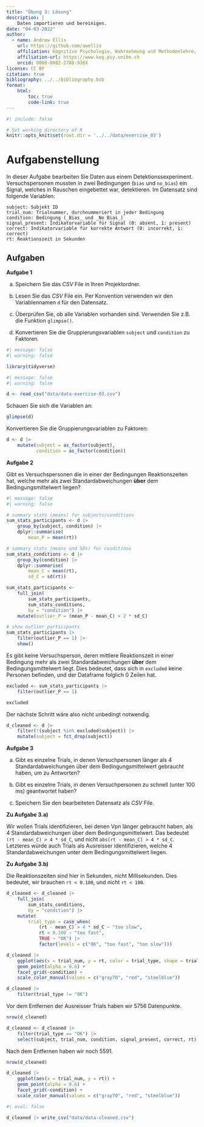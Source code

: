 ```yaml
---
title: "Übung 3: Lösung"
description: | 
    Daten importieren und bereinigen.
date: "04-03-2022"
author:
  - name: Andrew Ellis
    url: https://github.com/awellis
    affiliation: Kognitive Psychologie, Wahrnehmung und Methodenlehre, Universität Bern 
    affiliation-url: https://www.kog.psy.unibe.ch
    orcid: 0000-0002-2788-936X
license: CC BY
citation: true
bibliography: ../../bibliography.bib
format:
    html:
        toc: true
        code-link: true
---
```


```r
#| include: false

# Set working directory of R
knitr::opts_knit$set(root.dir = '../../data/exercise_03')
```

# Aufgabenstellung

In dieser Aufgabe bearbeiten Sie Daten aus einem Detektionssexperiment. Versuchspersonen mussten in zwei Bedingungen (`bias` und `no_bias`) ein Signal, welches in Rauschen eingebettet war, detektieren. Im Datensatz sind folgende Variablen:

```
subject: Subjekt ID
trial_num: Trialnummer, durchnummeriert in jeder Bedingung
condition: Bedingung (_Bias_ und _No Bias_)
signal_present: Indikatorvariable für Signal (0: absent, 1: present)
correct: Indikatorvariable für korrekte Antwort (0: incorrekt, 1: correct)
rt: Reaktionszeit in Sekunden

```

## Aufgaben 

:::exercise
**Aufgabe 1**

a) Speichern Sie das *CSV* File in Ihren Projektordner.

b) Lesen Sie das *CSV* File ein. Per Konvention verwenden wir den Variablennamen `d` für den Datensatz.

c) Überprüfen Sie, ob alle Variablen vorhanden sind. Verwenden Sie z.B. die Funktion `glimpse()`.

d) Konvertieren Sie die Gruppierungsvariablen `subject` und `condition` zu Faktoren.
:::

```r
#| message: false
#| warning: false

library(tidyverse)
```

```r
#| message: false
#| warning: false

d <- read_csv("data/data-exercise-03.csv")
```

Schauen Sie sich die Variablen an:

```r
glimpse(d)
```

Konvertieren Sie die Gruppierungsvariablen zu Faktoren:

```r
d <- d |>
    mutate(subject = as_factor(subject),
           condition = as_factor(condition))
```

:::exercise
**Aufgabe 2**

Gibt es Versuchspersonen die in einer der Bedingungen Reaktionszeiten hat, welche mehr als zwei Standardabweichungen **über** dem Bedingungsmittelwert liegen?
:::

```r
#| message: false
#| warning: false

# summary stats (means) for subjects/conditions
sum_stats_participants <- d |>
    group_by(subject, condition) |>
    dplyr::summarise(
        mean_P = mean(rt))

```

```r
# summary stats (means and SDs) for conditions
sum_stats_conditions <- d |>
    group_by(condition) |>
    dplyr::summarise(
        mean_C = mean(rt),
        sd_C = sd(rt))
```

```r
sum_stats_participants <-
    full_join(
        sum_stats_participants,
        sum_stats_conditions,
        by = "condition") |>
    mutate(outlier_P = (mean_P - mean_C) > 2 * sd_C)
```

```r
# show outlier participants
sum_stats_participants |>
    filter(outlier_P == 1) |>
    show()
```

Es gibt keine Versuchsperson, deren mittlere Reaktionszeit in einer Bedingung mehr als zwei Standardabweichungen **über** dem Bedingungsmittelwert liegt. Dies bedeutet, dass sich in `excluded` keine Personen befinden, und der Dataframe folglich $0$ Zeilen hat.

```r
excluded <- sum_stats_participants |>
    filter(outlier_P == 1)

excluded
```

Der nächste Schritt wäre also nicht unbedingt notwendig.

```r
d_cleaned <- d |>
    filter(!(subject %in% excluded$subject)) |>
    mutate(subject = fct_drop(subject))
```

:::exercise
**Aufgabe 3**

a) Gibt es einzelne Trials, in denen Versuchpersonen länger als 4 Standardabweichungen über dem  Bedingungsmittelwert gebraucht haben, um zu Antworten?

b) Gibt es einzelne Trials, in denen Versuchpersonen zu schnell (unter 100 ms) geantwortet haben?

c) Speichern Sie den bearbeiteten Datensatz als _CSV_ File.
:::

__Zu Aufgabe 3.a)__

Wir wollen Trials identifizieren, bei denen Vpn länger gebraucht haben, als 4 Standardabweichungen über dem  Bedingungsmittelwert. Das bedeutet `(rt - mean_C) > 4 * sd_C`, und nicht `abs(rt - mean_C) > 4 * sd_C`. Letzteres würde auch Trials als Ausreisser identifizieren, welche 4 Standardabweichungen unter dem  Bedingungsmittelwert liegen.

__Zu Aufgabe 3.b)__

Die Reaktionszeiten sind hier in Sekunden, nicht Millisekunden. Dies bedeutet, wir brauchen `rt < 0.100`, und nicht `rt < 100`.

```r
d_cleaned <- d_cleaned |>
    full_join(
        sum_stats_conditions,
        by = "condition") |>
    mutate(
        trial_type = case_when(
            (rt - mean_C) > 4 * sd_C ~ "too slow",
            rt < 0.100 ~ "too fast",
            TRUE ~ "OK") |>
            factor(levels = c("OK", "too fast", "too slow")))

```

```r
d_cleaned |>
    ggplot(aes(x = trial_num, y = rt, color = trial_type, shape = trial_type)) +
    geom_point(alpha = 0.6) +
    facet_grid(~condition) +
    scale_color_manual(values = c("gray70", "red", "steelblue"))
```

```r
d_cleaned |>
    filter(trial_type != "OK")
```
Vor dem Entfernen der Ausreisser Trials haben wir 5756 Datenpunkte.

```r
nrow(d_cleaned)
```

```r
d_cleaned <- d_cleaned |>
    filter(trial_type == "OK") |>
    select(subject, trial_num, condition, signal_present, correct, rt)
```

Nach dem Entfernen haben wir noch 5591.

```r
nrow(d_cleaned)
```

```r
d_cleaned |>
    ggplot(aes(x = trial_num, y = rt)) +
    geom_point(alpha = 0.6) +
    facet_grid(~condition) +
    scale_color_manual(values = c("gray70", "red", "steelblue"))
```

```r
#| eval: false

d_cleaned |> write_csv("data/data-cleaned.csv")
```